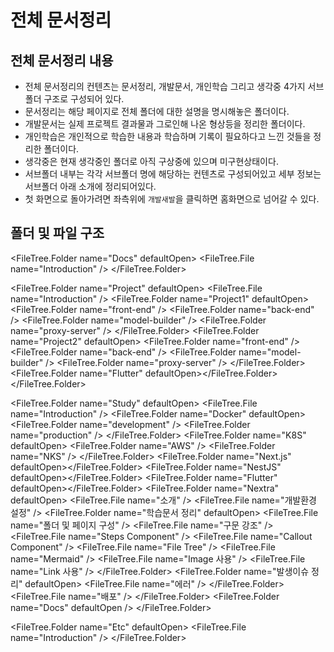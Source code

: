 
# 전체 문서정리

## 전체 문서정리 내용
  - 전체 문서정리의 컨텐츠는 문서정리, 개발문서, 개인학습 그리고 생각중 4가지 서브폴더 구조로 구성되어 있다.
  - 문서정리는 해당 페이지로 전체 폴더에 대한 설명을 명시해놓은 폴더이다.
  - 개발문서는 실제 프로젝트 결과물과 그로인해 나온 형상등을 정리한 폴더이다.
  - 개인학습은 개인적으로 학습한 내용과 학습하며 기록이 필요하다고 느낀 것들을 정리한 폴더이다.
  - 생각중은 현재 생각중인 폴더로 아직 구상중에 있으며 미구현상태이다. 
  - 서브폴더 내부는 각각 서브폴더 명에 해당하는 컨텐츠로 구성되어있고 세부 정보는 서브폴더 아래 소개에 정리되어있다.
  - 첫 화면으로 돌아가려면 좌측위에 `개발새발`을 클릭하면 홈화면으로 넘어갈 수 있다.

## 폴더 및 파일 구조

<FileTree.Folder name="Docs" defaultOpen>
  <FileTree.File name="Introduction" />
</FileTree.Folder>

<FileTree.Folder name="Project" defaultOpen>
  <FileTree.File name="Introduction" />
  <FileTree.Folder name="Project1" defaultOpen>
    <FileTree.Folder name="front-end" />
    <FileTree.Folder name="back-end" />
    <FileTree.Folder name="model-builder" />
    <FileTree.Folder name="proxy-server" />
  </FileTree.Folder>
  <FileTree.Folder name="Project2" defaultOpen>
    <FileTree.Folder name="front-end" />
    <FileTree.Folder name="back-end" />
    <FileTree.Folder name="model-builder" />
    <FileTree.Folder name="proxy-server" />
  </FileTree.Folder>
  <FileTree.Folder name="Flutter" defaultOpen></FileTree.Folder>
</FileTree.Folder>

<FileTree.Folder name="Study" defaultOpen>
  <FileTree.File name="Introduction" />
  <FileTree.Folder name="Docker" defaultOpen>
    <FileTree.Folder name="development" />
    <FileTree.Folder name="production" />
  </FileTree.Folder>
  <FileTree.Folder name="K8S" defaultOpen>
    <FileTree.Folder name="AWS" />
    <FileTree.Folder name="NKS" />
  </FileTree.Folder>
  <FileTree.Folder name="Next.js" defaultOpen></FileTree.Folder>
  <FileTree.Folder name="NestJS" defaultOpen></FileTree.Folder>
  <FileTree.Folder name="Flutter" defaultOpen></FileTree.Folder>
  <FileTree.Folder name="Nextra" defaultOpen>
    <FileTree.File name="소개" />
    <FileTree.File name="개발환경 설정" />
    <FileTree.Folder name="학습문서 정리" defaultOpen>
      <FileTree.File name="폴더 및 페이지 구성" />
      <FileTree.File name="구문 강조" />
      <FileTree.File name="Steps Component" />
      <FileTree.File name="Callout Component" />
      <FileTree.File name="File Tree" />
      <FileTree.File name="Mermaid" />
      <FileTree.File name="Image 사용" />
      <FileTree.File name="Link 사용" />
    </FileTree.Folder>
    <FileTree.Folder name="발생이슈 정리" defaultOpen>
    <FileTree.File name="에러" />
    </FileTree.Folder>
    <FileTree.File name="배포" />
  </FileTree.Folder>
  <FileTree.Folder name="Docs" defaultOpen />
</FileTree.Folder>

<FileTree.Folder name="Etc" defaultOpen>
  <FileTree.File name="Introduction" />
</FileTree.Folder>
